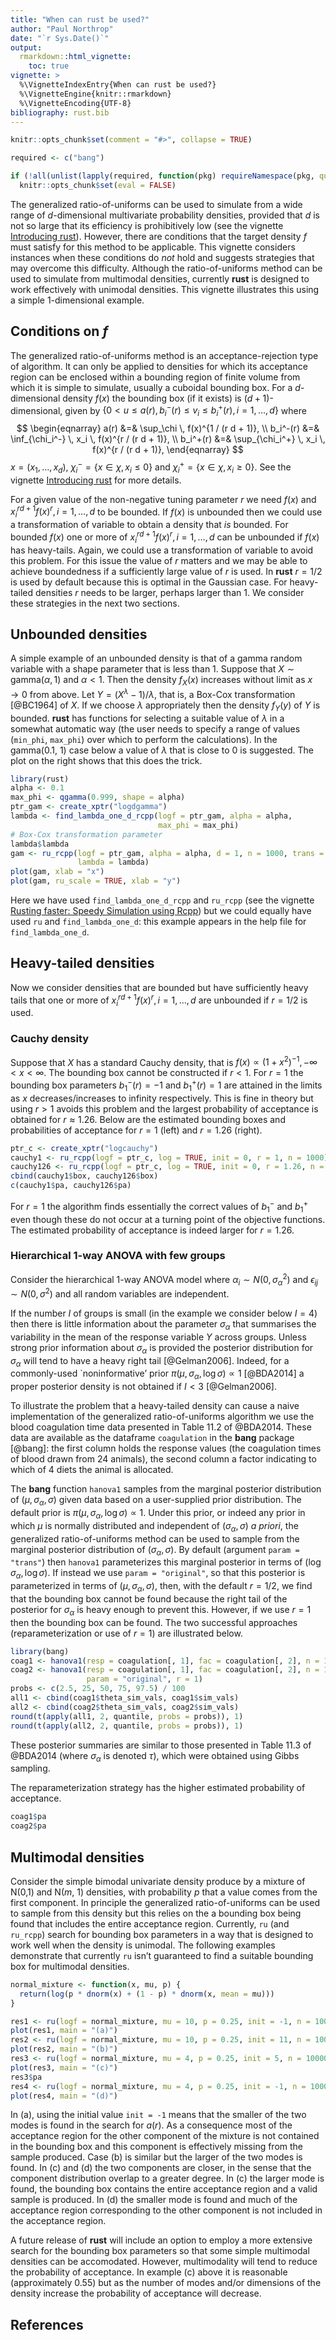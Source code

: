 ```yaml
---
title: "When can rust be used?"
author: "Paul Northrop"
date: "`r Sys.Date()`"
output:
  rmarkdown::html_vignette:
    toc: true
vignette: >
  %\VignetteIndexEntry{When can rust be used?}
  %\VignetteEngine{knitr::rmarkdown}
  %\VignetteEncoding{UTF-8}
bibliography: rust.bib
---
```


```r
knitr::opts_chunk$set(comment = "#>", collapse = TRUE)

required <- c("bang")

if (!all(unlist(lapply(required, function(pkg) requireNamespace(pkg, quietly = TRUE)))))
  knitr::opts_chunk$set(eval = FALSE)
```

The generalized ratio-of-uniforms can be used to simulate from a wide range of $d$-dimensional multivariate probability densities, provided that $d$ is not so large that its efficiency is prohibitively low (see the vignette [Introducing rust](rust-vignette.html)).  However, there are conditions that the target density $f$ must satisfy for this method to be applicable.  This vignette considers instances when these conditions do *not* hold and suggests strategies that may overcome this difficulty.  Although the ratio-of-uniforms method can be used to simulate from multimodal densities, currently **rust** is designed to work effectively with unimodal densities.  This vignette illustrates this using a simple 1-dimensional example.

## Conditions on $f$

The generalized ratio-of-uniforms method is an acceptance-rejection type of algorithm.  It can only be applied to densities for which its acceptance region can be enclosed within a bounding region of finite volume from which it is simple to simulate, usually a cuboidal bounding box.  For a $d$-dimensional density $f(x)$ the bounding box (if it exists) is $(d+1)$-dimensional, given by $\{ 0 < u \leq a(r), \, b_i^-(r) \leq v_i \leq b_i^+(r), \, i = 1, \ldots, d \}$
where
$$
\begin{eqnarray}
a(r) &=& \sup_\chi \, f(x)^{1 / (r d + 1)}, \\
b_i^-(r) &=& \inf_{\chi_i^-} \, x_i \, f(x)^{r / (r d + 1)}, \\  
b_i^+(r) &=& \sup_{\chi_i^+} \, x_i \, f(x)^{r / (r d + 1)},  
\end{eqnarray}
$$
$x =(x_1, \ldots, x_d)$, $\chi_i^- = \{ x \in \chi, x_i \leq 0 \}$ and $\chi_i^+ = \{ x \in \chi, x_i \geq 0 \}$.  See the vignette [Introducing rust](rust-vignette.html) for more details.

For a given value of the non-negative tuning parameter $r$ we need $f(x)$ and $x_i ^ {r d + 1} f(x) ^ r, i = 1, \ldots, d$ to be bounded.  If $f(x)$ is unbounded then we could use a transformation of variable to obtain a density that *is* bounded.  For bounded $f(x)$ one or more of $x_i ^ {r d + 1} f(x) ^ r, i = 1, \ldots, d$ can be unbounded if $f(x)$ has heavy-tails.  Again, we could use a transformation of variable to avoid this problem.  For this issue the value of $r$ matters and we may be able to achieve boundedness if a sufficiently large value of $r$ is used.  In **rust** $r = 1/2$ is used by default because this is optimal in the Gaussian case.  For heavy-tailed densities $r$ needs to be larger, perhaps larger than 1. We consider these strategies in the next two sections.

## Unbounded densities

A simple example of an unbounded density is that of a gamma random variable with a shape parameter that is less than 1.  Suppose that $X \sim \mbox{gamma}(\alpha, 1)$ and $\alpha < 1$.  Then the density $f_X(x)$ increases without limit as $x \rightarrow 0$ from above.  Let $Y = (X^\lambda - 1) / \lambda$, that is, a Box-Cox transformation [@BC1964] of $X$.  If we choose $\lambda$ appropriately then the density $f_Y(y)$ of $Y$ is bounded. **rust** has functions for selecting a suitable value of $\lambda$ in a somewhat automatic way (the user needs to specify a range of values (`min_phi`, `max_phi`) over which to perform the calculations).  In the gamma(0.1, 1) case below a value of $\lambda$ that is close to 0 is suggested.  The plot on the right shows that this does the trick.

```r
library(rust)
alpha <- 0.1
max_phi <- qgamma(0.999, shape = alpha)
ptr_gam <- create_xptr("logdgamma")
lambda <- find_lambda_one_d_rcpp(logf = ptr_gam, alpha = alpha,
                                 max_phi = max_phi)
# Box-Cox transformation parameter
lambda$lambda
gam <- ru_rcpp(logf = ptr_gam, alpha = alpha, d = 1, n = 1000, trans = "BC",
               lambda = lambda)
plot(gam, xlab = "x")
plot(gam, ru_scale = TRUE, xlab = "y")
```

Here we have used `find_lambda_one_d_rcpp` and `ru_rcpp` (see the vignette [Rusting faster: Speedy Simulation using Rcpp](rust-using-rcpp-vignette.html)) but we could equally have used `ru` and `find_lambda_one_d`: this example appears in the help file for `find_lambda_one_d`.
 
## Heavy-tailed densities

Now we consider densities that are bounded but have sufficiently heavy tails that one or more of $x_i ^ {r d + 1} f(x) ^ r, i = 1, \ldots, d$ are unbounded if $r = 1/2$ is used.

### Cauchy density

Suppose that $X$ has a standard Cauchy density, that is $f(x) \propto (1 + x^2)^{-1}, -\infty < x < \infty$.  The bounding box cannot be constructed if $r < 1$.  For $r = 1$ the bounding box parameters $b_1^-(r) = -1$ and $b_1^+(r) = 1$ are attained in the limits as $x$ decreases/increases to infinity respectively.  This is fine in theory but using $r > 1$ avoids this problem and the largest probability of acceptance is obtained for $r \approx 1.26$. Below are the estimated bounding boxes and probabilities of acceptance for $r = 1$ (left) and $r = 1.26$ (right).  

```r
ptr_c <- create_xptr("logcauchy")
cauchy1 <- ru_rcpp(logf = ptr_c, log = TRUE, init = 0, r = 1, n = 1000)
cauchy126 <- ru_rcpp(logf = ptr_c, log = TRUE, init = 0, r = 1.26, n = 1000)
cbind(cauchy1$box, cauchy126$box)
c(cauchy1$pa, cauchy126$pa)
```

For $r = 1$ the algorithm finds essentially the correct values of $b_1^-$ and $b_1^+$ even though these do not occur at a turning point of the objective functions.  The estimated probability of acceptance is indeed larger for $r = 1.26$.

### Hierarchical 1-way ANOVA with few groups

Consider the hierarchical 1-way ANOVA model
\begin{equation*}
Y_{ij} = \mu + \alpha_i + \epsilon_{ij}, \quad\mbox{for} \,\, i = 1, \ldots, I, \, 
j = 1, \ldots, n_i,  \label{eqn:1way}
\end{equation*}
where  $\alpha_i \sim N(0, \sigma_\alpha^2)$ and $\epsilon_{ij} \sim N(0, \sigma^2)$
and all random variables are independent.

If the number $I$ of groups is small (in the example we consider below $I = 4$) then there is little information about the parameter $\sigma_\alpha$ that summarises the variability in the mean of the response variable $Y$ across groups.  Unless strong prior information about $\sigma_\alpha$ is provided the posterior distribution for $\sigma_\alpha$ will tend to have a heavy right tail [@Gelman2006].  Indeed, for a commonly-used `noninformative' prior $\pi(\mu, \sigma_\alpha, \log\sigma) \propto 1$ [@BDA2014] a proper posterior density is not obtained if $I < 3$ [@Gelman2006].

To illustrate the problem that a heavy-tailed density can cause a naive implementation of the generalized ratio-of-uniforms algorithm we use the blood coagulation time data presented in Table 11.2 of @BDA2014.  These data are available as the dataframe `coagulation` in the **bang** package [@bang]: the first column holds the response values (the coagulation times of blood drawn from 24 animals), the second column a factor indicating to which of 4 diets the animal is allocated.  

The **bang** function `hanova1` samples from the marginal posterior distribution of $(\mu, \sigma_\alpha, \sigma)$ given data based on a user-supplied prior distribution.  The default prior is $\pi(\mu, \sigma_\alpha, \log\sigma) \propto 1$.  Under this prior, or indeed any prior in which $\mu$ is normally distributed and independent of $(\sigma_\alpha, \sigma)$ *a priori*, the generalized ratio-of-uniforms method can be used to sample from the marginal posterior distribution of $(\sigma_\alpha, \sigma)$.  By default (argument `param = "trans"`) then `hanova1` parameterizes this marginal posterior in terms of $(\log \sigma_\alpha, \log \sigma)$.  If instead we use `param = "original"`, so that this posterior is parameterized in terms of $(\mu, \sigma_\alpha, \sigma)$, then, with the default $r = 1/2$, we find that the bounding box cannot be found because the right tail of the posterior for $\sigma_\alpha$ is heavy enough to prevent this.  However, if we use $r = 1$ then the bounding box can be found.  The two successful approaches (reparameterization or use of $r=1$) are illustrated below.

```r
library(bang)
coag1 <- hanova1(resp = coagulation[, 1], fac = coagulation[, 2], n = 10000)
coag2 <- hanova1(resp = coagulation[, 1], fac = coagulation[, 2], n = 10000,
                 param = "original", r = 1)
probs <- c(2.5, 25, 50, 75, 97.5) / 100
all1 <- cbind(coag1$theta_sim_vals, coag1$sim_vals)
all2 <- cbind(coag2$theta_sim_vals, coag2$sim_vals)
round(t(apply(all1, 2, quantile, probs = probs)), 1)
round(t(apply(all2, 2, quantile, probs = probs)), 1)
```

These posterior summaries are similar to those presented in Table 11.3 of @BDA2014 (where $\sigma_\alpha$ is denoted $\tau$), which were obtained using Gibbs sampling. 

The reparameterization strategy has the higher estimated probability of acceptance.

```r
coag1$pa
coag2$pa
```

## Multimodal densities

Consider the simple bimodal univariate density produce by a mixture of N(0,1) and N($m$, 1) densities, with probability $p$ that a value comes from the first component.  In principle the generalized ratio-of-uniforms can be used to sample from this density but this relies on the a bounding box being found that includes the entire acceptance region.  Currently, `ru` (and `ru_rcpp`) search for bounding box parameters in a way that is designed to work well when the density is unimodal.  The following examples demonstrate that currently `ru` isn't guaranteed to find a suitable bounding box for multimodal densities.

```r
normal_mixture <- function(x, mu, p) {
  return(log(p * dnorm(x) + (1 - p) * dnorm(x, mean = mu)))
}

res1 <- ru(logf = normal_mixture, mu = 10, p = 0.25, init = -1, n = 10000)
plot(res1, main = "(a)")
res2 <- ru(logf = normal_mixture, mu = 10, p = 0.25, init = 11, n = 10000)
plot(res2, main = "(b)")
res3 <- ru(logf = normal_mixture, mu = 4, p = 0.25, init = 5, n = 10000)
plot(res3, main = "(c)")
res3$pa
res4 <- ru(logf = normal_mixture, mu = 4, p = 0.25, init = -1, n = 10000)
plot(res4, main = "(d)")
```

In (a), using the initial value `init = -1` means that the smaller of the two modes is found in the search for $a(r)$.  As a consequence most of the acceptance region for the other component of the mixture is not contained in the bounding box and this component is effectively missing from the sample produced. Case (b) is similar but the larger of the two modes is found.  In (c) and (d) the two components are closer, in the sense that the component distribution overlap to a greater degree.  In (c) the larger mode is found, the bounding box contains the entire acceptance region and a valid sample is produced.  In (d) the smaller mode is found and much of the acceptance region corresponding to the other component is not included in the acceptance region.

A future release of **rust** will include an option to employ a more extensive search for the bounding box parameters so that some simple multimodal densities can be accomodated.  However, multimodality will tend to reduce the probability of acceptance.  In example (c) above it is reasonable (approximately 0.55) but as the number of modes and/or dimensions of the density increase the probability of acceptance will decrease.

## References

<script type="text/x-mathjax-config">
   MathJax.Hub.Config({  "HTML-CSS": { minScaleAdjust: 125, availableFonts: [] }  });
</script>
